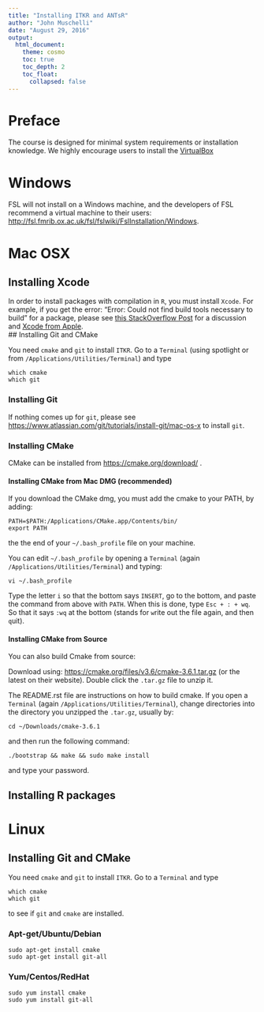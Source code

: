 ```yaml
---
title: "Installing ITKR and ANTsR"
author: "John Muschelli"
date: "August 29, 2016"
output:
  html_document:
    theme: cosmo
    toc: true
    toc_depth: 2
    toc_float:
      collapsed: false
---
```


# Preface

The course is designed for minimal system requirements or installation knowledge.  We highly encourage users to install the [VirtualBox](https://www.smart-stats-tools.org/mooc-2015)

# Windows

FSL will not install on a Windows machine, and the developers of FSL recommend a virtual machine to their users: [http://fsl.fmrib.ox.ac.uk/fsl/fslwiki/FslInstallation/Windows](http://fsl.fmrib.ox.ac.uk/fsl/fslwiki/FslInstallation/Windows).

# Mac OSX

## Installing Xcode
In order to install packages with compilation in `R`, you must install `Xcode`.  For example, if you get the error: "Error: Could not find build tools necessary to build" for a package, please see [this StackOverflow Post](http://stackoverflow.com/questions/35096233/error-could-not-find-build-tools-necessary-to-build-dplyr) for a discussion and [Xcode from Apple](https://developer.apple.com/downloads/).  
## Installing Git and CMake

You need `cmake` and `git` to install `ITKR`.  Go to a `Terminal` (using spotlight or from `/Applications/Utilities/Terminal`) and type

```
which cmake
which git
```

### Installing Git

If nothing comes up for `git`, please see [https://www.atlassian.com/git/tutorials/install-git/mac-os-x](https://www.atlassian.com/git/tutorials/install-git/mac-os-x) to install `git`.

### Installing CMake

CMake can be installed from [https://cmake.org/download/](https://cmake.org/download/) . 

#### Installing CMake from Mac DMG (recommended)

If you download the CMake dmg, you must add the cmake to your PATH, by adding:

```
PATH=$PATH:/Applications/CMake.app/Contents/bin/
export PATH
```

the the end of your `~/.bash_profile` file on your machine.

You can edit `~/.bash_profile` by opening a `Terminal` (again `/Applications/Utilities/Terminal`) and typing:
```
vi ~/.bash_profile
```

Type the letter `i` so that the bottom says `INSERT`, go to the bottom, and paste the command from above with `PATH`.  When this is done, type `Esc + : + wq`. So that it says `:wq` at the bottom (stands for `w`rite out the file again, and then `q`uit).

#### Installing CMake from Source 

You can also build Cmake from source: 

Download using: [https://cmake.org/files/v3.6/cmake-3.6.1.tar.gz](https://cmake.org/files/v3.6/cmake-3.6.1.tar.gz) (or the latest on their website).  Double click the `.tar.gz` file to unzip it.

The README.rst file are instructions on how to build cmake.  If you open a `Terminal` (again `/Applications/Utilities/Terminal`), change directories into the directory you unzipped the `.tar.gz`, usually by:
```
cd ~/Downloads/cmake-3.6.1
```

and then run the following command:
```
./bootstrap && make && sudo make install
```
and type your password.

## Installing R packages




# Linux

## Installing Git and CMake

You need `cmake` and `git` to install `ITKR`.  Go to a `Terminal` and type

```
which cmake
which git
```
to see if `git` and `cmake` are installed.

### Apt-get/Ubuntu/Debian

```
sudo apt-get install cmake
sudo apt-get install git-all
```

### Yum/Centos/RedHat

```
sudo yum install cmake
sudo yum install git-all
```
